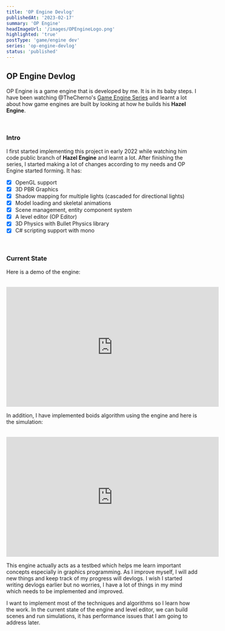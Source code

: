 ```yaml
---
title: 'OP Engine Devlog'
publishedAt: '2023-02-17'
summary: 'OP Engine'
headImageUrl: '/images/OPEngineLogo.png'
highlighted: 'true'
postType: 'game/engine dev'
series: 'op-engine-devlog'
status: 'published'
---
```


## OP Engine Devlog

OP Engine is a game engine that is developed by me. It is in its baby steps. I have been watching @TheCherno's [Game Engine Series](https://www.youtube.com/watch?v=JxIZbV_XjAs&list=PLlrATfBNZ98dC-V-N3m0Go4deliWHPFwT) and learnt a lot about how game engines are built by looking at how he builds his **Hazel Engine**.

<br/>

### Intro

I first started implementing this project in early 2022 while watching him code public branch of **Hazel Engine** and learnt a lot. After finishing the series, I started making a lot of changes according to my needs and OP Engine started forming. It has:

- [x] OpenGL support
- [x] 3D PBR Graphics 
- [x] Shadow mapping for multiple lights (cascaded for directional lights)
- [x] Model loading and skeletal animations 
- [x] Scene management, entity component system
- [x] A level editor (OP Editor)
- [x] 3D Physics with Bullet Physics library
- [x] C# scripting support with mono

<br/>

### Current State

Here is a demo of the engine:

<br/>

<iframe width="560" height="315" src="https://www.youtube.com/embed/6APM7YaPZdk" title="YouTube video player" frameborder="0" allow="accelerometer; autoplay; clipboard-write; encrypted-media; gyroscope; picture-in-picture; web-share" allowfullscreen></iframe>

<br/>

In addition, I have implemented boids algorithm using the engine and here is the simulation:

<br/>

<iframe width="560" height="315" src="https://www.youtube.com/embed/2I906ALPM4c" title="YouTube video player" frameborder="0" allow="accelerometer; autoplay; clipboard-write; encrypted-media; gyroscope; picture-in-picture; web-share" allowfullscreen></iframe>

<br/>

This engine actually acts as a testbed which helps me learn important concepts especially in graphics programming. As I improve myself, I will add new things and keep track of my progress will devlogs. I wish I started writing devlogs earlier but no worries, I have a lot of things in my mind which needs to be implemented and improved.

I want to implement most of the techniques and algorithms so I learn how the work. In the current state of the engine and level editor, we can build scenes and run simulations, it has performance issues that I am going to address later.




